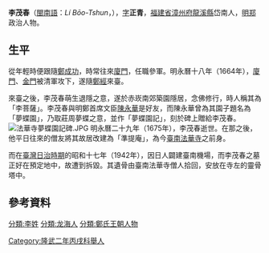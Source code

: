 {{Otheruses|other=名为李茂春的其他人物|李茂春}}
{{東亞男性歷史人物
|名稱 = 李茂春
|身分 = 參軍
|姓 =
|名 = 
|姓名 = 李茂春
|羅馬拼音 = Lí Bōo-Tshun
|字 =正青
|出生日期 =
|出生地點 =
|婚年 =
|逝世年 = 明永曆二十九年（1675年）
|逝世地 = 明鄭[[承天府_(臺灣)|承天府]]
|諡號 =
|墳墓 = [[臺南法華寺|臺南法華寺]]靈骨塔中
|出身 = [[福建|福建]][[漳州府|漳州]][[龍溪縣|龍溪]]岱南人
|功名 = 明隆武二年（1646年）舉人
|經歷 = 
|著作 =
|注釋 =
}}
{{Infobox Hokkien name
| title      =李茂春
| hanji      =李茂春
| poj        =Lí Bō͘-chhun
| tl         =Lí Bōo-tshun
| bp         =
| hokkienipa =
|
| hanjicourtesy       =正青
| pojcourtesy        =Chèng-chheng
| tlcourtesy           =Tsìng-tshing
| bpcourtesy           =
| hokkienipacourtesy    =
|
| othername1     =別稱
| hanji1        =李菩薩
| poj1         =Lí Phô͘-sat
| tl1            =Lí Phôo-sat
| bp1            =
| hokkienipa1     =
}}

'''李茂春'''（[[閩南語|閩南語]]：''Lí Bōo-Tshun''，{{bd|？||1675年|catIdx=L李}}），[[表字|字]]'''正青'''，[[福建省|福建省]][[漳州府|漳州府]][[龍溪縣|龍溪縣]]岱南人{{r|王}}，[[明郑|明郑]]政治人物。

== 生平 ==
從年輕時便跟隨[[鄭成功|鄭成功]]，時常往來[[廈門|廈門]]，任職參軍{{r|王}}。明永曆十八年（1664年），[[廈門|廈門]]、[[金門|金門]]被清軍攻下，遂隨[[鄭經|鄭經]]來臺{{r|王}}。

來臺之後，李茂春萌生退隱之意，遂於赤崁南郊築園隱居，念佛修行，時人稱其為「李菩薩」{{r|王}}。李茂春與明鄭首席文臣[[陳永華_(明朝將領)|陳永華]]是好友，而陳永華曾為其園子題名為「夢蝶園」，乃取莊周夢蝶之意，並作「夢蝶園記」，刻於碑上贈給李茂春{{r|王}}。
[[File:法華寺夢蝶園記碑.JPG|thumb]]
明永曆二十九年（1675年），李茂春逝世。在那之後，他平日往來的僧友將其故居改建為「準提庵」，為今[[臺南法華寺|臺南法華寺]]之前身{{r|王}}。

而在[[臺灣日治時期|臺灣日治時期]]的昭和十七年（1942年），因日人闢建臺南機場，而李茂春之墓正好在預定地中，故遭到拆毀。其遺骨由臺南法華寺僧人拾回，安放在寺左的靈骨塔中{{r|范}}。

== 參考資料 ==
{{reflist|refs=
<ref name="王">{{cite book|author=王浩一 |title=在廟口說書 |publisher=心靈工坊文化 |location=台北市 |isbn=978-986-6782-47-3 |pages=123、124頁|date=2008年8月}}</ref>
<ref name="范">{{cite book|author=范勝雄 |title=府城叢談 (4) |date=1988-07-01 |publisher=臺南市政府 |isbn=957-02-2143-7 |pages=55頁}}</ref>
}}

{{臺灣通史列傳人物}}

{{Authority control}}

{{DEFAULTSORT:}}
[[分類:李姓|分類:李姓]]
[[分類:龙海人|分類:龙海人]]
[[Category:隆武二年丙戌科舉人|Category:隆武二年丙戌科舉人]]
[[分類:鄭氏王朝人物|分類:鄭氏王朝人物]]